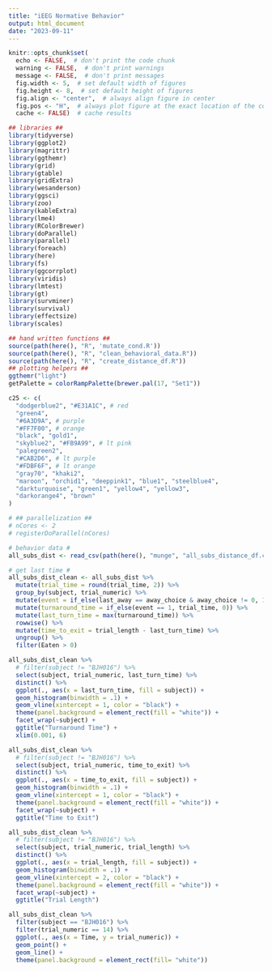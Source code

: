 ```yaml
---
title: "iEEG Normative Behavior"
output: html_document
date: "2023-09-11"
---
```


```r
knitr::opts_chunk$set(
  echo <- FALSE,  # don't print the code chunk
  warning <- FALSE,  # don't print warnings
  message <- FALSE,  # don't print messages
  fig.width <- 5,  # set default width of figures
  fig.height <- 8,  # set default height of figures
  fig.align <- "center",  # always align figure in center
  fig.pos <- "H",  # always plot figure at the exact location of the code chunk
  cache <- FALSE)  # cache results

## libraries ##
library(tidyverse)
library(ggplot2)
library(magrittr)
library(ggthemr)
library(grid)
library(gtable)
library(gridExtra)
library(wesanderson)
library(ggsci)
library(zoo)
library(kableExtra)
library(lme4)
library(RColorBrewer)
library(doParallel)
library(parallel)
library(foreach)
library(here)
library(fs)
library(ggcorrplot)
library(viridis)
library(lmtest)
library(gt)
library(survminer)
library(survival)
library(effectsize)
library(scales)

## hand written functions ##
source(path(here(), "R", 'mutate_cond.R'))
source(path(here(), "R", "clean_behavioral_data.R"))
source(path(here(), "R", "create_distance_df.R"))
## plotting helpers ##
ggthemr("light")
getPalette = colorRampPalette(brewer.pal(17, "Set1"))

c25 <- c(
  "dodgerblue2", "#E31A1C", # red
  "green4",
  "#6A3D9A", # purple
  "#FF7F00", # orange
  "black", "gold1",
  "skyblue2", "#FB9A99", # lt pink
  "palegreen2",
  "#CAB2D6", # lt purple
  "#FDBF6F", # lt orange
  "gray70", "khaki2",
  "maroon", "orchid1", "deeppink1", "blue1", "steelblue4",
  "darkturquoise", "green1", "yellow4", "yellow3",
  "darkorange4", "brown"
)

# ## parallelization ##
# nCores <- 2
# registerDoParallel(nCores)

```

```r

# behavior data #
all_subs_dist <- read_csv(path(here(), "munge", "all_subs_distance_df.csv"))

# get last time #
all_subs_dist_clean <- all_subs_dist %>%
  mutate(trial_time = round(trial_time, 2)) %>%
  group_by(subject, trial_numeric) %>%
  mutate(event = if_else(last_away == away_choice & away_choice != 0, 1, 0)) %>%
  mutate(turnaround_time = if_else(event == 1, trial_time, 0)) %>%
  mutate(last_turn_time = max(turnaround_time)) %>%
  rowwise() %>%
  mutate(time_to_exit = trial_length - last_turn_time) %>% 
  ungroup() %>%
  filter(Eaten > 0)

```


```r

all_subs_dist_clean %>%
  # filter(subject != "BJH016") %>%
  select(subject, trial_numeric, last_turn_time) %>%
  distinct() %>%
  ggplot(., aes(x = last_turn_time, fill = subject)) +
  geom_histogram(binwidth = .1) +
  geom_vline(xintercept = 1, color = "black") +
  theme(panel.background = element_rect(fill = "white")) + 
  facet_wrap(~subject) +
  ggtitle("Turnaround Time") +
  xlim(0.001, 6)

all_subs_dist_clean %>%
  # filter(subject != "BJH016") %>%
  select(subject, trial_numeric, time_to_exit) %>%
  distinct() %>%
  ggplot(., aes(x = time_to_exit, fill = subject)) +
  geom_histogram(binwidth = .1) +
  geom_vline(xintercept = 1, color = "black") +
  theme(panel.background = element_rect(fill = "white")) + 
  facet_wrap(~subject) +
  ggtitle("Time to Exit")

all_subs_dist_clean %>%
  # filter(subject != "BJH016") %>%
  select(subject, trial_numeric, trial_length) %>%
  distinct() %>%
  ggplot(., aes(x = trial_length, fill = subject)) +
  geom_histogram(binwidth = .1) +
  geom_vline(xintercept = 2, color = "black") +
  theme(panel.background = element_rect(fill = "white")) + 
  facet_wrap(~subject) +
  ggtitle("Trial Length")


```
```r

all_subs_dist_clean %>%
  filter(subject == "BJH016") %>%
  filter(trial_numeric == 14) %>%
  ggplot(., aes(x = Time, y = trial_numeric)) +
  geom_point() + 
  geom_line() +
  theme(panel.background = element_rect(fill= "white"))


```


